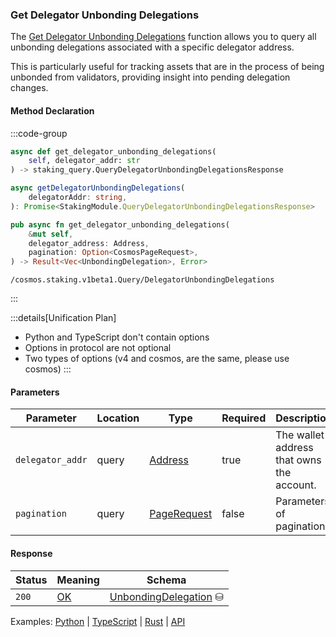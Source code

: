 ### Get Delegator Unbonding Delegations

The [Get Delegator Unbonding Delegations] function allows you to query all unbonding delegations associated with a specific delegator address.

This is particularly useful for tracking assets that are in the process of being unbonded from validators, providing insight into pending delegation changes.

[Get Delegator Unbonding Delegations]: https://github.com/cosmos/cosmos-sdk/tree/main/x/staking#delegatorunbondingdelegations

#### Method Declaration

:::code-group

```python [Python]
async def get_delegator_unbonding_delegations(
    self, delegator_addr: str
) -> staking_query.QueryDelegatorUnbondingDelegationsResponse
```

```typescript [TypeScript]
async getDelegatorUnbondingDelegations(
    delegatorAddr: string,
): Promise<StakingModule.QueryDelegatorUnbondingDelegationsResponse>
```

```rust [Rust]
pub async fn get_delegator_unbonding_delegations(
    &mut self,
    delegator_address: Address,
    pagination: Option<CosmosPageRequest>,
) -> Result<Vec<UnbondingDelegation>, Error>
```

```url [API]
/cosmos.staking.v1beta1.Query/DelegatorUnbondingDelegations
```

:::

:::details[Unification Plan]
- Python and TypeScript don't contain options
- Options in protocol are not optional
- Two types of options (v4 and cosmos, are the same, please use cosmos)
:::

#### Parameters

| Parameter        | Location | Type          | Required | Description                                  |
| ---------------- | -------- | ------------- | -------- | -------------------------------------------- |
| `delegator_addr` | query    | [Address]     | true     | The wallet address that owns the account.    |
| `pagination`     | query    | [PageRequest] | false    | Parameters of pagination.                    |

#### Response

| Status | Meaning | Schema                  |
| ------ | ------- | ----------------------- |
| `200`  | [OK]    | [UnbondingDelegation] ⛁ |

Examples: [Python] | [TypeScript] | [Rust] | [API]

[Python]: https://github.com/dydxprotocol/v4-clients/blob/3e8c7e1b960291b7ef273962d374d9934a5c4d33/v4-client-py-v2/examples/validator_get_example.py#L150
[TypeScript]: https://github.com/dydxprotocol/v4-clients/blob/3e8c7e1b960291b7ef273962d374d9934a5c4d33/v4-client-js/examples/validator_get_example.ts#L113
[Rust]: https://github.com/dydxprotocol/v4-clients/blob/3e8c7e1b960291b7ef273962d374d9934a5c4d33/v4-client-rs/client/examples/validator_get.rs#L98
[API]: https://test-dydx-rest.kingnodes.com/cosmos/staking/v1beta1/delegators/dydx14zzueazeh0hj67cghhf9jypslcf9sh2n5k6art/unbonding_delegations

[Address]: /types/address
[OK]: /types/ok
[PageRequest]: /types/page_request
[UnbondingDelegation]: /types/unbonding_delegations
